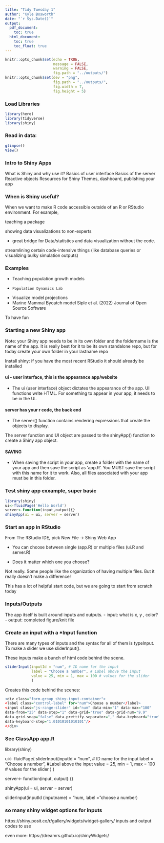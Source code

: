 ```yaml
---
title: "Tidy Tuesday 1"
author: "Kyle Bosworth"
date: "`r Sys.Date()`"
output:
  pdf_document:
    toc: true
  html_document:
    toc: true
    toc_float: true
---
```


```r
knitr::opts_chunk$set(echo = TRUE,
                      message = FALSE,
                      warning = FALSE,
                      fig.path = "../outputs/")
knitr::opts_chunk$set(dev = "png", 
                      fig.path = "../outputs/",
                      fig.width = 7,
                      fig.height = 5)
```

### Load Libraries
```r
library(here)
library(tidyverse)
library(shiny)

```

### Read in data: 
```r


glimpse()
View()
```

### Intro to Shiny Apps

What is Shiny and why use it?
Basics of user interface
Basics of the server
Reactive objects
Resources for Shiny Themes, dashboard, publishing your app

### When is Shiny useful?
When we want to make R code accessible outside of an R or RStudio environment. For example,

teaching a package

showing data visualizations to non-experts

- great bridge for Data/statistics and data visualization without the code. 

streamlining certain code-intensive things (like database queries or visualizing bulky simulation outputs)

### Examples
- Teaching population growth models
-     Population Dynamics Lab

- Visualize model projections
- Marine Mammal Bycatch model
Siple et al. (2022) Journal of Open Source Software

To have fun

### Starting a new Shiny app
Note: your Shiny app needs to be in its own folder and the foldername is the name of the app. It is really best for it to be its own standalone repo, but for today create your own folder in your lastname repo

Install shiny: if you have the most recent RStudio it should already be installed


#### ui - user interface, this is the appearance app/website
- The ui (user interface) object dictates the appearance of the app. UI functions write HTML. For something to appear in your app, it needs to be in the UI.

#### server has your r code, the back end
- The server() function contains rendering expressions that create the objects to display.

The server function and UI object are passed to the shinyApp() function to create a Shiny app object.

#### SAVING
- When saving the script in your app, create a folder with the name of your app and then save the script as 'app.R'. You MUST save the script with this name for it to work. Also, all files associated with your app must be in this folder.

### Test shiny app exxample, super basic
```r
library(shiny)
ui<-fluidPage('Hello World')
server<-function(input,output){}
shinyApp(ui = ui, server = server)
```

### Start an app in RStudio
From The RStudio IDE, pick New File -> Shiny Web App

- You can choose between single (app.R) or multiple files (ui.R and server.R)

- Does it matter which one you choose?

Not really. Some people like the organization of having multiple files. But it really doesn't make a difference!

This has a lot of helpful start code, but we are going to start from scratch today



### Inputs/Outputs

The app itself is built around inputs and outputs.
- input: what is x, y , color?
- output: completed figure/knit file

### Create an input with a *Input function
There are many types of inputs and the syntax for all of them is typeInput. To make a slider we use sliderInput().

These inputs make a bunch of html code behind the scene.

```r
sliderInput(inputId = "num", # ID name for the input
            label = "Choose a number", # Label above the input
            value = 25, min = 1, max = 100 # values for the slider
            )
```

Creates this code behind the scenes:
```r
<div class="form-group shiny-input-container">
<label class="control-label" for="num">Choose a number</label>
<input class="js-range-slider" id="num" data-min="1" data-max="100"
data-from="25" data-step="1" data-grid="true" data-grid-num="9.9"
data-grid-snap="false" data-prettify-separator="," data-keyboard="true"
data-keyboard-step="1.01010101010101"/>
</div>
```

### See ClassApp app.R
library(shiny)

ui<- fluidPage(
  sliderInput(inputId = "num", # ID name for the input
              label = "Choose a number", #Label above the input
              value = 25, min = 1, max = 100 # values for the slider
              )
)

server<- function(input, output) {}

shinyApp(ui = ui, server = server)


sliderInput(inputId (inputname) = "num, label = "choose a number)



### so many shiny widget options for inputs
https://shiny.posit.co/r/gallery/widgets/widget-gallery/
inputs and output codes to use

even more: https://dreamrs.github.io/shinyWidgets/





